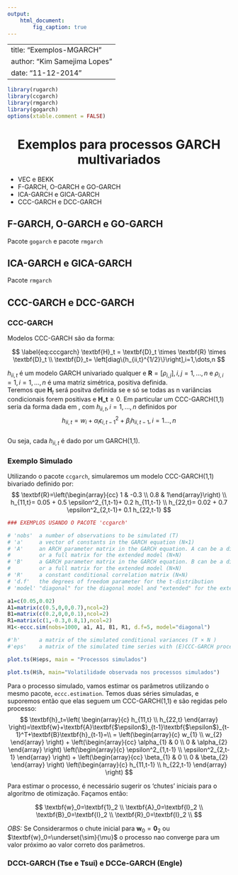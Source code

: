 ```yaml
---
output:
    html_document:
        fig_caption: true
--- 
```

---
title: "Exemplos-MGARCH"
author: "Kim Samejima Lopes"
date: "11-12-2014"
---  
  
[//]: #         includes:
[//]: #             in_header: mystyles.sty  
[//]: # 
```r
library(rugarch)
library(ccgarch)
library(rmgarch)
library(gogarch)
options(xtable.comment = FALSE)
```

<center><h1> Exemplos para processos GARCH multivariados</h1></center>    

* VEC e BEKK  
* F-GARCH, O-GARCH e GO-GARCH  
* ICA-GARCH e GICA-GARCH   
* CCC-GARCH e DCC-GARCH  

## F-GARCH, O-GARCH e GO-GARCH  
Pacote `gogarch` e pacote `rmgarch`  

## ICA-GARCH e GICA-GARCH   
Pacote `rmgarch`



## CCC-GARCH e DCC-GARCH    
### CCC-GARCH    

Modelos CCC-GARCH são da forma:  

$$
\label{eq:cccgarch}
\textbf{H}_t = \textbf{D}_t \times \textbf{R}  \times \textbf{D}_t \\
\textbf{D}_t= \left[diag\{h_{ii,t}^{1/2}\}\right],i=1,\dots,n  
$$

$h_{ii,t}$ é um modelo GARCH univariado qualquer e $\textbf{R}= \left[\rho_{i,j}\right],i,j=1,\dots,n$ e $\rho_{i,i}=1,i=1,\dots,n$ é uma matriz simétrica, positiva definida.   
Teremos que $\textbf{H}_t$ será positva definida se e só se todas as n variâncias condicionais forem positivas e $\textbf{H_t}\ge 0$.
Em particular um CCC-GARCH(1,1) seria da forma dada em \ref{eq:cccgarch}, com $h_{ii,t},i=1,\dots,n$ definidos por   
$$
h_{ii,t}=w_i+\alpha_i\epsilon^2_{i,t-1}+\beta_i h_{ii,t-1},i=1\dots,n
$$  
Ou seja, cada $h_{ii,t}$ é dado por um GARCH(1,1).

### Exemplo Simulado   
Utilizando o pacote `ccgarch`, simularemos um modelo CCC-GARCH(1,1) bivariado definido por:
$$
\textbf{R}=\left(\begin{array}{cc} 1 & -0.3 \\ 0.8 & 1\end{array}\right) \\
h_{11,t}= 0.05 + 0.5 \epsilon^2_{1,t-1}+ 0.2 h_{11,t-1} \\
h_{22,t}= 0.02 + 0.7 \epsilon^2_{2,t-1}+ 0.1 h_{22,t-1} 
$$  

```r
### EXEMPLOS USANDO O PACOTE 'ccgarch'

# 'nobs'  a number of observations to be simulated (T)
# 'a'     a vector of constants in the GARCH equation (N×1)
# 'A'     an ARCH parameter matrix in the GARCH equation. A can be a diagonal matrix for the original CCC-GARCH model 
#         or a full matrix for the extended model (N×N)
# 'B'     a GARCH parameter matrix in the GARCH equation. B can be a diagonal matrix for the original CCC-GARCH model 
#         or a full matrix for the extended model (N×N)
# 'R'     a constant conditional correlation matrix (N×N)
# 'd.f'   the degrees of freedom parameter for the t-distribution
# 'model' "diagonal" for the diagonal model and "extended" for the extended model

a1=c(0.05,0.02)
A1=matrix(c(0.5,0,0,0.7),ncol=2)
B1=matrix(c(0.2,0,0,0.1),ncol=2)
R1=matrix(c(1,-0.3,0.8,1),ncol=2)
H1<-eccc.sim(nobs=1000, a1, A1, B1, R1, d.f=5, model="diagonal")

#'h'      a matrix of the simulated conditional variances (T × N )
#'eps'    a matrix of the simulated time series with (E)CCC-GARCH process (T × N )
```

```r
plot.ts(H$eps, main = "Processos simulados")
```

```r
plot.ts(H$h, main="Volatilidade observada nos processos simulados")
```


Para o processo simulado, vamos estimar os parâmetros utilizando o mesmo pacote, `eccc.estimation`.
Temos duas séries simuladas, e suporemos então que elas seguem um CCC-GARCH(1,1) e são regidas pelo processo:  
$$
\textbf{h}_t=\left(
\begin{array}{c}
 h_{11,t} \\ h_{22,t}
\end{array}
\right)=\textbf{w}+\textbf{A}\textbf{$\epsilon$}_{t-1}\textbf{$\epsilon$}_{t-1}^T+\textbf{B}\textbf{h}_{t-1}=\\
=
\left(\begin{array}{c} w_{1} \\ w_{2} \end{array} \right) + 
\left(\begin{array}{cc} \alpha_{1} & 0 \\ 0 & \alpha_{2} \end{array} \right) 
\left(\begin{array}{c} \epsilon^2_{1,t-1} \\ \epsilon^2_{2,t-1} \end{array} \right) + 
\left(\begin{array}{cc} \beta_{1}  & 0 \\ 0 & \beta_{2} \end{array} \right) 
\left(\begin{array}{c} h_{11,t-1} \\ h_{22,t-1} \end{array} \right)
$$

Para estimar o processo, é necessário sugerir os 'chutes' iniciais para o algoritmo de otimização. Façamos então:  

$$
\textbf{w}_0=\textbf{1}_2 \\
\textbf{A}_0=\textbf{I}_2 \\
\textbf{B}_0=\textbf{I}_2 \\
\textbf{R}_0=\textbf{I}_2 \\
$$

*OBS:* Se Considerarmos o chute inicial para $\textbf{w}_0=\textbf{0}_2$ ou $\textbf{w}_0=\underset{\sim}{\mu}$ o processo nao converge para um valor próximo ao valor correto dos parâmetros.
























### DCCt-GARCH (Tse e Tsui) e DCCe-GARCH (Engle)   
